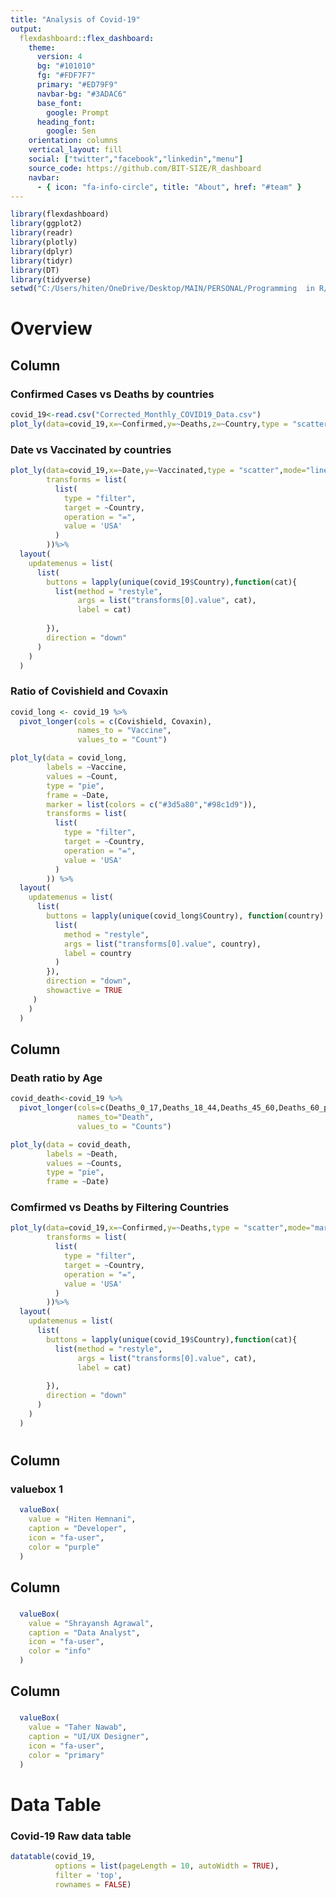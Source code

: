 ---
title: "Analysis of Covid-19"
output: 
  flexdashboard::flex_dashboard:
    theme:
      version: 4
      bg: "#101010"
      fg: "#FDF7F7" 
      primary: "#ED79F9"
      navbar-bg: "#3ADAC6"
      base_font: 
        google: Prompt
      heading_font:
        google: Sen
    orientation: columns
    vertical_layout: fill
    social: ["twitter","facebook","linkedin","menu"]
    source_code: https://github.com/BIT-SIZE/R_dashboard
    navbar:
      - { icon: "fa-info-circle", title: "About", href: "#team" }
---

```{r setup, include=FALSE}
library(flexdashboard)
library(ggplot2)
library(readr)
library(plotly)
library(dplyr)
library(tidyr)
library(DT)
library(tidyverse)
setwd("C:/Users/hiten/OneDrive/Desktop/MAIN/PERSONAL/Programming  in R/dashboard")
```

# Overview

Column {.tabset .tabset-fade data-width=600}
-----------------------------------------------------------------------
### Confirmed Cases vs Deaths by countries

```{r}
covid_19<-read.csv("Corrected_Monthly_COVID19_Data.csv")
plot_ly(data=covid_19,x=~Confirmed,y=~Deaths,z=~Country,type = "scatter3d",mode="markers",frame=~Date)
```

### Date vs Vaccinated by countries
```{r}
plot_ly(data=covid_19,x=~Date,y=~Vaccinated,type = "scatter",mode="lines",hovertemplate="Date: %{x} <br> Vaccinated: %{y}",
        transforms = list(
          list(
            type = "filter",
            target = ~Country,
            operation = "=",
            value = 'USA'
          )
        ))%>%
  layout(
    updatemenus = list(
      list(
        buttons = lapply(unique(covid_19$Country),function(cat){
          list(method = "restyle",
               args = list("transforms[0].value", cat),
               label = cat)
          
        }),
        direction = "down"
      )
    )
  )
```

### Ratio of Covishield and Covaxin

```{r}
covid_long <- covid_19 %>%
  pivot_longer(cols = c(Covishield, Covaxin),
               names_to = "Vaccine",
               values_to = "Count")

plot_ly(data = covid_long,
        labels = ~Vaccine,
        values = ~Count,
        type = "pie",
        frame = ~Date,
        marker = list(colors = c("#3d5a80","#98c1d9")),
        transforms = list(
          list(
            type = "filter",
            target = ~Country,
            operation = "=",
            value = 'USA'
          )
        )) %>%
  layout(
    updatemenus = list(
      list(
        buttons = lapply(unique(covid_long$Country), function(country) {
          list(
            method = "restyle",
            args = list("transforms[0].value", country),
            label = country
          )
        }),
        direction = "down",
        showactive = TRUE
     )
    )
  )
```
Column {data-width=400}
-----------------------------------------------------------------------

### Death ratio by Age

```{r}
covid_death<-covid_19 %>%
  pivot_longer(cols=c(Deaths_0_17,Deaths_18_44,Deaths_45_60,Deaths_60_plus),
               names_to="Death",
               values_to = "Counts")

plot_ly(data = covid_death,
        labels = ~Death,
        values = ~Counts,
        type = "pie",
        frame = ~Date)
```

### Comfirmed vs Deaths by Filtering Countries

```{r}
plot_ly(data=covid_19,x=~Confirmed,y=~Deaths,type = "scatter",mode="markers",color = ~Date,
        transforms = list(
          list(
            type = "filter",
            target = ~Country,
            operation = "=",
            value = 'USA'
          )
        ))%>%
  layout(
    updatemenus = list(
      list(
        buttons = lapply(unique(covid_19$Country),function(cat){
          list(method = "restyle",
               args = list("transforms[0].value", cat),
               label = cat)
          
        }),
        direction = "down"
      )
    )
  )
```

#  {#team}

Column {data-width=300}
---

### valuebox 1

```{r}
  valueBox(
    value = "Hiten Hemnani",
    caption = "Developer",
    icon = "fa-user",
    color = "purple"
  )
```

Column {data-width=300}
---
###
  
```{r}
  valueBox(
    value = "Shrayansh Agrawal",
    caption = "Data Analyst",
    icon = "fa-user",
    color = "info"
  )
```
  
  Column {data-width=300}
---

###  

```{r}
  valueBox(
    value = "Taher Nawab",
    caption = "UI/UX Designer",
    icon = "fa-user",
    color = "primary"
  )
```

# Data Table

### Covid-19 Raw data table

```{r}
datatable(covid_19, 
          options = list(pageLength = 10, autoWidth = TRUE),
          filter = 'top',
          rownames = FALSE)
```

